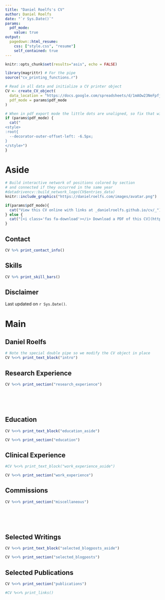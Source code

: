 ```yaml
---
title: "Daniel Roelfs's CV"
author: Daniel Roelfs
date: "`r Sys.Date()`"
params:
  pdf_mode:
    value: true
output:
  pagedown::html_resume:
    css: ["style.css", "resume"]
    self_contained: true
---
```


```r
knitr::opts_chunk$set(results="asis", echo = FALSE)
```

```r
library(magrittr) # For the pipe
source("cv_printing_functions.r")

# Read in all data and initialize a CV printer object
CV <- create_CV_object(
  data_location = "https://docs.google.com/spreadsheets/d/1mAOw23NeFpfj_O5WMUpbR8wXdShQkwp4rzESFMhdXw8",  
  pdf_mode = params$pdf_mode
)

```


```r
# When in pdf export mode the little dots are unaligned, so fix that with some conditional CSS.
if (params$pdf_mode) {
  cat("
<style>
:root{
  --decorator-outer-offset-left: -6.5px;
}
</style>")
}
```


Aside
================================================================================

```r
# Build interactive network of positions colored by section
# and connected if they occurred in the same year
#datadrivencv::build_network_logo(CV$entries_data)
knitr::include_graphics("https://danielroelfs.com/images/avatar.png")
```


```r
if(params$pdf_mode){
  cat("View this CV online with links at _danielroelfs.github.io/cv/_")
} else {
  cat("[<i class='fas fa-download'></i> Download a PDF of this CV](https://github.com/danielroelfs/cv/raw/main/roelfs_cv.pdf)")
}
```

Contact {#contact}
--------------------------------------------------------------------------------

```r
CV %>% print_contact_info()
```



Skills {#skills}
--------------------------------------------------------------------------------

```r
CV %>% print_skill_bars()
```


Disclaimer {#disclaimer}
--------------------------------------------------------------------------------

Last updated on `r Sys.Date()`.



Main
================================================================================

Daniel Roelfs {#title}
--------------------------------------------------------------------------------

```r
# Note the special double pipe so we modify the CV object in place
CV %<>% print_text_block("intro") 
```


Research Experience {data-icon=laptop}
--------------------------------------------------------------------------------

```r
CV %<>% print_section("research_experience")
```

<br>
<br>
<br>

Education {data-icon=graduation-cap data-concise=true}
--------------------------------------------------------------------------------

::: aside
```r
CV %<>% print_text_block("education_aside")
```
:::

```r
CV %<>% print_section("education")
```


Clinical Experience {data-icon=suitcase}
--------------------------------------------------------------------------------

::: aside
```r
#CV %<>% print_text_block("work_experience_aside")
```
:::

```r
CV %<>% print_section("work_experience")
```


Commissions {data-icon=chalkboard-teacher}
--------------------------------------------------------------------------------

```r
CV %<>% print_section("miscellaneous")
```

<br>
<br>
<br>

Selected Writings  {data-icon=newspaper}
--------------------------------------------------------------------------------

::: aside
```r
CV %<>% print_text_block("selected_blogposts_aside")
```
:::

```r
CV %<>% print_section("selected_blogposts")
```


Selected Publications {data-icon=book}
--------------------------------------------------------------------------------

```r
CV %<>% print_section("publications")
```


```r
#CV %<>% print_links()
```


